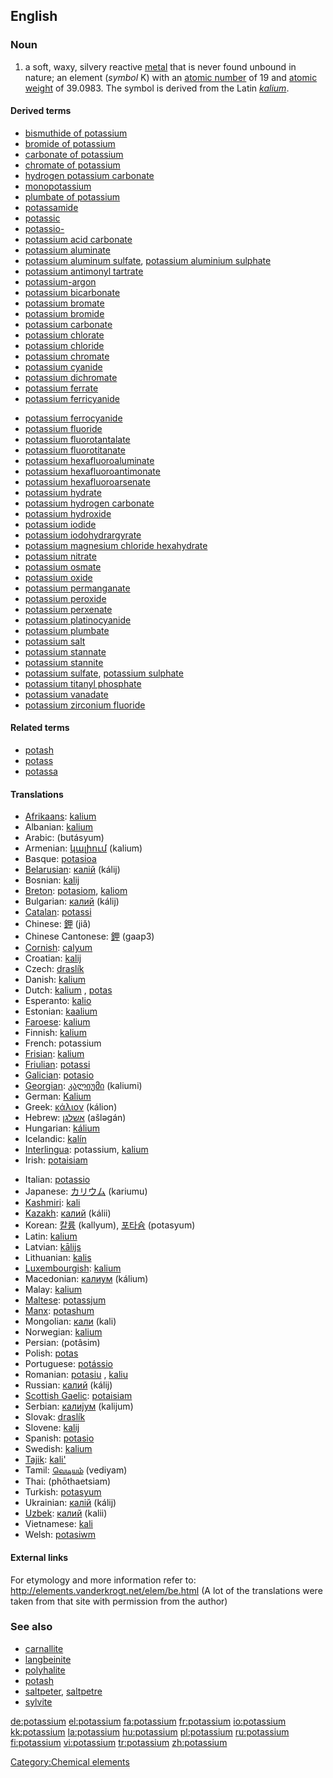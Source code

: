 ==English==

{{elements|K|argon|Ar|calcium|Ca}}
===Noun===
{{en-noun|-}}
{{wikipedia}}

# a soft, waxy, silvery reactive [[metal]] that is never found unbound in nature; an element (''symbol'' K) with an [[atomic number]] of 19 and [[atomic weight]] of 39.0983. The symbol is derived from the Latin ''[[kalium]]''.

====Derived terms====
{{top2}}
*[[bismuthide of potassium]]
*[[bromide of potassium]]
*[[carbonate of potassium]]
*[[chromate of potassium]]
*[[hydrogen potassium carbonate]]
*[[monopotassium]]
*[[plumbate of potassium]]
*[[potassamide]]
*[[potassic]]
*[[potassio-]]
*[[potassium acid carbonate]]
*[[potassium aluminate]]
*[[potassium aluminum sulfate]], [[potassium aluminium sulphate]]
*[[potassium antimonyl tartrate]]
*[[potassium-argon]]
*[[potassium bicarbonate]]
*[[potassium bromate]]
*[[potassium bromide]]
*[[potassium carbonate]]
*[[potassium chlorate]]
*[[potassium chloride]]
*[[potassium chromate]]
*[[potassium cyanide]]
*[[potassium dichromate]]
*[[potassium ferrate]]
*[[potassium ferricyanide]]
{{mid2}}
*[[potassium ferrocyanide]]
*[[potassium fluoride]]
*[[potassium fluorotantalate]]
*[[potassium fluorotitanate]]
*[[potassium hexafluoroaluminate]]
*[[potassium hexafluoroantimonate]]
*[[potassium hexafluoroarsenate]]
*[[potassium hydrate]]
*[[potassium hydrogen carbonate]]
*[[potassium hydroxide]]
*[[potassium iodide]]
*[[potassium iodohydrargyrate]]
*[[potassium magnesium chloride hexahydrate]]
*[[potassium nitrate]]
*[[potassium osmate]]
*[[potassium oxide]]
*[[potassium permanganate]]
*[[potassium peroxide]]
*[[potassium perxenate]]
*[[potassium platinocyanide]]
*[[potassium plumbate]]
*[[potassium salt]]
*[[potassium stannate]]
*[[potassium stannite]]
*[[potassium sulfate]], [[potassium sulphate]]
*[[potassium titanyl phosphate]]
*[[potassium vanadate]]
*[[potassium zirconium fluoride]]
{{bottom}}

====Related terms====
*[[potash]]
*[[potass]]
*[[potassa]]

====Translations====
{{top}}
*[[Afrikaans]]: [[kalium]]
*Albanian: [[kalium]]
*Arabic: {{ARchar|[[بوتاسيوم|بُوتَاسيُوم]]}} (butásyum) {{m}}
*Armenian: [[կալիում]] (kalium)
*Basque: [[potasioa]]
*[[Belarusian]]: [[калій]] (kálij) {{m}}
*Bosnian: [[kalij]]
*[[Breton]]: [[potasiom]], [[kaliom]] {{m}}
*Bulgarian: [[калий]] (kálij) {{m}}
*[[Catalan]]: [[potassi]]
*Chinese: [[鉀]] (jiǎ)
*Chinese Cantonese: [[鉀]] (gaap3)
*[[Cornish]]: [[calyum]]
*Croatian: [[kalij]]
*Czech: [[draslík]]
*Danish: [[kalium]]
*Dutch: [[kalium]] {{n}}, [[potas]] {{f}}
*Esperanto: [[kalio]]
*Estonian: [[kaalium]]
*[[Faroese]]: [[kalium]]
*Finnish: [[kalium]]
*French: potassium {{m}}
*[[Frisian]]: [[kalium]]
*[[Friulian]]: [[potassi]]
*[[Galician]]: [[potasio]] {{m}}
*[[Georgian]]: [[კალიუმი]] (kaliumi)
*German: [[Kalium]] {{n}}
*Greek: [[κάλιον]] (kálion) {{n}}
*Hebrew: [[אשלגן]] (ašləgán) {{m}}
*Hungarian: [[kálium]]
*Icelandic: [[kalín]]
*[[Interlingua]]: potassium, [[kalium]]
*Irish: [[potaisiam]]
{{mid}}
*Italian: [[potassio]] {{m}}
*Japanese: [[カリウム]] (kariumu)
*[[Kashmiri]]: [[kali]]
*[[Kazakh]]: [[калий]] (kálii)
*Korean: [[칼륨]] (kallyum), [[포타슘]] (potasyum)
*Latin: [[kalium]] {{n}}
*Latvian: [[kālijs]]
*Lithuanian: [[kalis]]
*[[Luxembourgish]]: [[kalium]]
*Macedonian: [[калиум]] (kálium) {{m}}
*Malay: [[kalium]]
*[[Maltese]]: [[potassjum]]
*[[Manx]]: [[potashum]]
*Mongolian: [[кали]] (kali)
*Norwegian: [[kalium]]
*Persian: {{FAchar|[[پتاسيم]]}} (potâsim)
*Polish: [[potas]] {{m}}
*Portuguese: [[potássio]] {{m}}
*Romanian: [[potasiu]] {{n}}, [[kaliu]] {{n}}
*Russian: [[калий]] (kálij) {{m}}
*[[Scottish Gaelic]]: [[potaisiam]]
*Serbian: [[калијум]] (kalijum) {{m}}
*Slovak: [[draslík]]
*Slovene: [[kalij]]
*Spanish: [[potasio]] {{m}}
*Swedish: [[kalium]]
*[[Tajik]]: [[kali']]
*Tamil: [[வெடியம்]] (vediyam)
*Thai: {{THchar|[[โพแทสเซียม]]}} (phōthaetsiam)
*Turkish: [[potasyum]]
*Ukrainian: [[калій]] (kálij) {{m}}
*[[Uzbek]]: [[калий]] (kalii)
*Vietnamese: [[kali]]
*Welsh: [[potasiwm]]
{{bottom}}

====External links====
For etymology and more information refer to:
http://elements.vanderkrogt.net/elem/be.html
(A lot of the translations were taken from that site with permission from the author)

===See also===
*[[carnallite]]
*[[langbeinite]]
*[[polyhalite]]
*[[potash]]
*[[saltpeter]], [[saltpetre]]
*[[sylvite]]

[[Category:Chemical elements]]

[[de:potassium]]
[[el:potassium]]
[[fa:potassium]]
[[fr:potassium]]
[[io:potassium]]
[[kk:potassium]]
[[la:potassium]]
[[hu:potassium]]
[[pl:potassium]]
[[ru:potassium]]
[[fi:potassium]]
[[vi:potassium]]
[[tr:potassium]]
[[zh:potassium]]